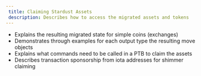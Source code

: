```yaml
---
 title: Claiming Stardust Assets
 description: Describes how to access the migrated assets and tokens
---
```


  - Explains the resulting migrated state for simple coins (exchanges)
  - Demonstrates through examples for each output type the resulting move objects
  - Explains what commands need to be called in a PTB to claim the assets
  - Describes transaction sponsorship from iota addresses for shimmer claiming